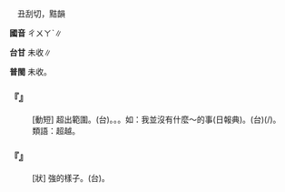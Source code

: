 
=={{ruby|<mark>&#xf9ebc;</mark>|ㄔㄨㄚˋ}}==

　丑刮切，黠韻

'''國音''' <rt>ㄔㄨㄚˋ</rt>∥

'''台甘''' 未收∥

'''普閩''' 未收。

    

==='''『{{ruby|<mark>&#xf9ebc;</mark>|ㄔㄨㄚˋ}}{{ruby|外|ㄨㄞˋ}}』'''===
: [動短] 超出範圍。(台){{ruby|出|ㄘㄨㆵ}}{{ruby|巡|ㄙㄨㄣˊ}}。{{ruby|越|ㄨㄚㆵ ͘}}{{ruby|軌|ㄎㄨㄧˋ}}。{{ruby|脫|ㄊㄨㄚㆵ}}{{ruby|線|ㄙㄨㆩ˪}}。如：我並沒有什麼～的事(日報典)。(台){{ruby|我|ㆣㄨㄚˋ}}{{ruby|著|ㄉㄧㄜㆷ}}(/{{ruby|都|ㄉㄜ˫}}){{ruby|無|ㆠㄜˊ}}{{ruby|敗|ㄅㄞ˫}}{{ruby|板|ㄅㄢˋ}}。
:類語：{{ruby|逴|ㄔㄨㄛ}}{{ruby|/|ㄔㄨㄛˋ}}超越。
:
    

==='''『{{ruby|<mark>&#xf9ebc;</mark>|ㄔㄨㄚˋ}}{{ruby|<mark>&#xf97c7;</mark>|ㄔㄨㄚ}}』'''===
: [狀] 強的樣子。(台){{ruby|真|ㄐㄧㄣ}}{{ruby|勇|ㄧㆲˋ}}{{ruby|丌|ㆤ}}{{ruby|款|ㄎㄨㄢˋ}}。
    
